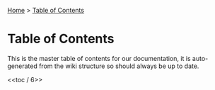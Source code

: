 [[Home]] > [[TOC|Table of Contents]]

= Table of Contents =

This is the master table of contents for our documentation, it is auto-generated from the wiki structure so should always be up to date.

<<toc / 6>>